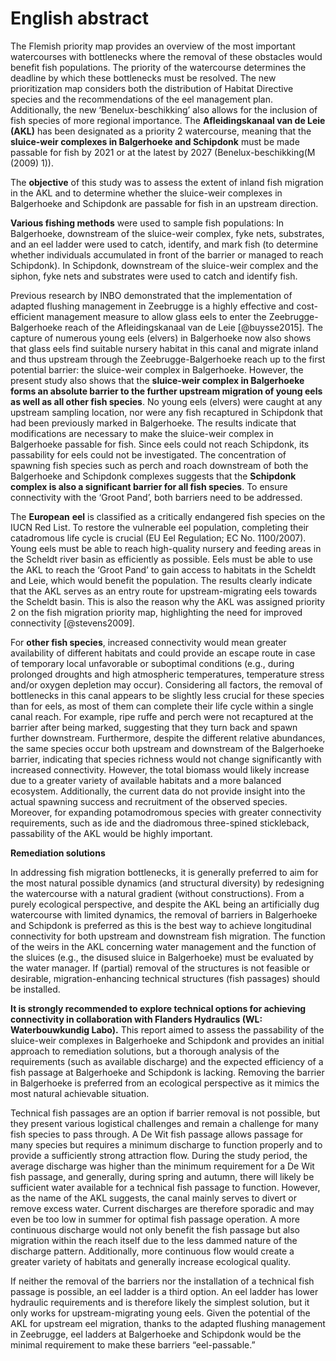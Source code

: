 \benglish

# English abstract {.unnumbered}

The Flemish priority map provides an overview of the most important watercourses with bottlenecks where the removal of these obstacles would benefit fish populations. The priority of the watercourse determines the deadline by which these bottlenecks must be resolved. The new prioritization map considers both the distribution of Habitat Directive species and the recommendations of the eel management plan. Additionally, the new 'Benelux-beschikking' also allows for the inclusion of fish species of more regional importance. The **Afleidingskanaal van de Leie (AKL)** has been designated as a priority 2 watercourse, meaning that the **sluice-weir complexes in Balgerhoeke and Schipdonk** must be made passable for fish by 2021 or at the latest by 2027 (Benelux-beschikking(M (2009) 1)).

The **objective** of this study was to assess the extent of inland fish migration in the AKL and to determine whether the sluice-weir complexes in Balgerhoeke and Schipdonk are passable for fish in an upstream direction.

**Various fishing methods** were used to sample fish populations: In Balgerhoeke, downstream of the sluice-weir complex, fyke nets, substrates, and an eel ladder were used to catch, identify, and mark fish (to determine whether individuals accumulated in front of the barrier or managed to reach Schipdonk). In Schipdonk, downstream of the sluice-weir complex and the siphon, fyke nets and substrates were used to catch and identify fish.

Previous research by INBO demonstrated that the implementation of adapted flushing management in Zeebrugge is a highly effective and cost-efficient management measure to allow glass eels to enter the Zeebrugge-Balgerhoeke reach of the Afleidingskanaal van de Leie [@buysse2015]. The capture of numerous young eels (elvers) in Balgerhoeke now also shows that glass eels find suitable nursery habitat in this canal and migrate inland and thus upstream through the Zeebrugge-Balgerhoeke reach up to the first potential barrier: the sluice-weir complex in Balgerhoeke. However, the present study also shows that the **sluice-weir complex in Balgerhoeke forms an absolute barrier to the further upstream migration of young eels as well as all other fish species**. No young eels (elvers) were caught at any upstream sampling location, nor were any fish recaptured in Schipdonk that had been previously marked in Balgerhoeke. The results indicate that modifications are necessary to make the sluice-weir complex in Balgerhoeke passable for fish. Since eels could not reach Schipdonk, its passability for eels could not be investigated. The concentration of spawning fish species such as perch and roach downstream of both the Balgerhoeke and Schipdonk complexes suggests that the **Schipdonk complex is also a significant barrier for all fish species**. To ensure connectivity with the 'Groot Pand', both barriers need to be addressed.

The **European** **eel** is classified as a critically endangered fish species on the IUCN Red List. To restore the vulnerable eel population, completing their catadromous life cycle is crucial (EU Eel Regulation; EC No. 1100/2007). Young eels must be able to reach high-quality nursery and feeding areas in the Scheldt river basin as efficiently as possible. Eels must be able to use the AKL to reach the 'Groot Pand' to gain access to habitats in the Scheldt and Leie, which would benefit the population. The results clearly indicate that the AKL serves as an entry route for upstream-migrating eels towards the Scheldt basin. This is also the reason why the AKL was assigned priority 2 on the fish migration priority map, highlighting the need for improved connectivity [@stevens2009].

For **other fish species**, increased connectivity would mean greater availability of different habitats and could provide an escape route in case of temporary local unfavorable or suboptimal conditions (e.g., during prolonged droughts and high atmospheric temperatures, temperature stress and/or oxygen depletion may occur). Considering all factors, the removal of bottlenecks in this canal appears to be slightly less crucial for these species than for eels, as most of them can complete their life cycle within a single canal reach. For example, ripe ruffe and perch were not recaptured at the barrier after being marked, suggesting that they turn back and spawn further downstream. Furthermore, despite the different relative abundances, the same species occur both upstream and downstream of the Balgerhoeke barrier, indicating that species richness would not change significantly with increased connectivity. However, the total biomass would likely increase due to a greater variety of available habitats and a more balanced ecosystem. Additionally, the current data do not provide insight into the actual spawning success and recruitment of the observed species. Moreover, for expanding potamodromous species with greater connectivity requirements, such as ide and the diadromous three-spined stickleback, passability of the AKL would be highly important.

**Remediation solutions**

In addressing fish migration bottlenecks, it is generally preferred to aim for the most natural possible dynamics (and structural diversity) by redesigning the watercourse with a natural gradient (without constructions). From a purely ecological perspective, and despite the AKL being an artificially dug watercourse with limited dynamics, the removal of barriers in Balgerhoeke and Schipdonk is preferred as this is the best way to achieve longitudinal connectivity for both upstream and downstream fish migration. The function of the weirs in the AKL concerning water management and the function of the sluices (e.g., the disused sluice in Balgerhoeke) must be evaluated by the water manager. If (partial) removal of the structures is not feasible or desirable, migration-enhancing technical structures (fish passages) should be installed.

**It is strongly recommended to explore technical options for achieving connectivity in collaboration with Flanders Hydraulics (WL: Waterbouwkundig Labo).** This report aimed to assess the passability of the sluice-weir complexes in Balgerhoeke and Schipdonk and provides an initial approach to remediation solutions, but a thorough analysis of the requirements (such as available discharge) and the expected efficiency of a fish passage at Balgerhoeke and Schipdonk is lacking. Removing the barrier in Balgerhoeke is preferred from an ecological perspective as it mimics the most natural achievable situation.

Technical fish passages are an option if barrier removal is not possible, but they present various logistical challenges and remain a challenge for many fish species to pass through. A De Wit fish passage allows passage for many species but requires a minimum discharge to function properly and to provide a sufficiently strong attraction flow. During the study period, the average discharge was higher than the minimum requirement for a De Wit fish passage, and generally, during spring and autumn, there will likely be sufficient water available for a technical fish passage to function. However, as the name of the AKL suggests, the canal mainly serves to divert or remove excess water. Current discharges are therefore sporadic and may even be too low in summer for optimal fish passage operation. A more continuous discharge would not only benefit the fish passage but also migration within the reach itself due to the less dammed nature of the discharge pattern. Additionally, more continuous flow would create a greater variety of habitats and generally increase ecological quality.

If neither the removal of the barriers nor the installation of a technical fish passage is possible, an eel ladder is a third option. An eel ladder has lower hydraulic requirements and is therefore likely the simplest solution, but it only works for upstream-migrating young eels. Given the potential of the AKL for upstream eel migration, thanks to the adapted flushing management in Zeebrugge, eel ladders at Balgerhoeke and Schipdonk would be the minimal requirement to make these barriers "eel-passable."

\eenglish
